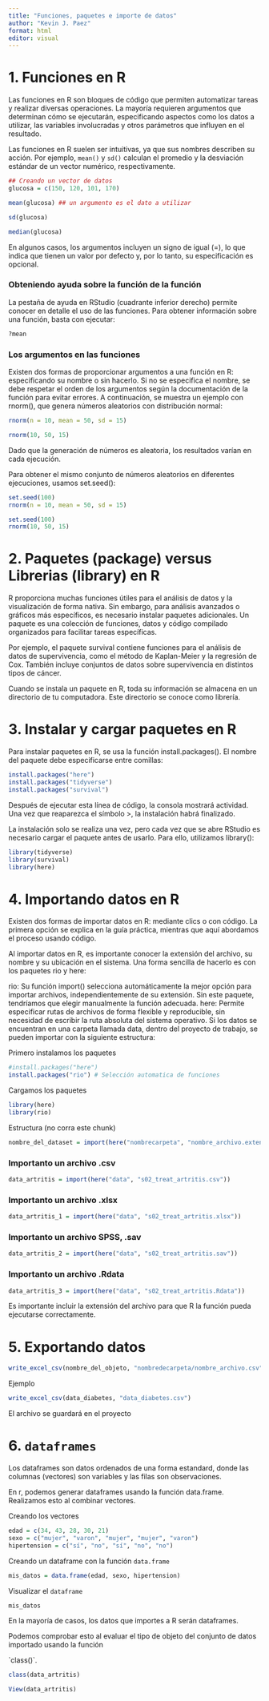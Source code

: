 ---
title: "Funciones, paquetes e importe de datos"
author: "Kevin J. Paez"
format: html
editor: visual
---

# 1. Funciones en R

Las funciones en R son bloques de código que permiten automatizar tareas y realizar diversas operaciones. La mayoría requieren argumentos que determinan cómo se ejecutarán, especificando aspectos como los datos a utilizar, las variables involucradas y otros parámetros que influyen en el resultado.

Las funciones en R suelen ser intuitivas, ya que sus nombres describen su acción. Por ejemplo, `mean()` y `sd()` calculan el promedio y la desviación estándar de un vector numérico, respectivamente.

```{r}
## Creando un vector de datos
glucosa = c(150, 120, 101, 170)
```

```{r}
mean(glucosa) ## un argumento es el dato a utilizar
```

```{r}
sd(glucosa) 
```

```{r}
median(glucosa)
```

En algunos casos, los argumentos incluyen un signo de igual (=), lo que indica que tienen un valor por defecto y, por lo tanto, su especificación es opcional.

### Obteniendo ayuda sobre la función de la función

La pestaña de ayuda en RStudio (cuadrante inferior derecho) permite conocer en detalle el uso de las funciones. Para obtener información sobre una función, basta con ejecutar:

```{r}
?mean
```

### Los argumentos en las funciones

Existen dos formas de proporcionar argumentos a una función en R: especificando su nombre o sin hacerlo. Si no se especifica el nombre, se debe respetar el orden de los argumentos según la documentación de la función para evitar errores. A continuación, se muestra un ejemplo con rnorm(), que genera números aleatorios con distribución normal:

```{r}
rnorm(n = 10, mean = 50, sd = 15)
```

```{r}
rnorm(10, 50, 15)
```

Dado que la generación de números es aleatoria, los resultados varían en cada ejecución.

Para obtener el mismo conjunto de números aleatorios en diferentes ejecuciones, usamos set.seed():

```{r}
set.seed(100)
rnorm(n = 10, mean = 50, sd = 15)
```

```{r}
set.seed(100)
rnorm(10, 50, 15)
```

# 2. Paquetes (package) versus Librerias (library) en R

R proporciona muchas funciones útiles para el análisis de datos y la visualización de forma nativa. Sin embargo, para análisis avanzados o gráficos más específicos, es necesario instalar paquetes adicionales. Un paquete es una colección de funciones, datos y código compilado organizados para facilitar tareas específicas.

Por ejemplo, el paquete survival contiene funciones para el análisis de datos de supervivencia, como el método de Kaplan-Meier y la regresión de Cox. También incluye conjuntos de datos sobre supervivencia en distintos tipos de cáncer.

Cuando se instala un paquete en R, toda su información se almacena en un directorio de tu computadora. Este directorio se conoce como librería.

# 3. Instalar y cargar paquetes en R

Para instalar paquetes en R, se usa la función install.packages(). El nombre del paquete debe especificarse entre comillas:

```{r}
install.packages("here")
install.packages("tidyverse")
install.packages("survival")
```

Después de ejecutar esta línea de código, la consola mostrará actividad. Una vez que reaparezca el símbolo \>, la instalación habrá finalizado.

La instalación solo se realiza una vez, pero cada vez que se abre RStudio es necesario cargar el paquete antes de usarlo. Para ello, utilizamos library():

```{r}
library(tidyverse)
library(survival)
library(here)
```

# 4. Importando datos en R

Existen dos formas de importar datos en R: mediante clics o con código. La primera opción se explica en la guía práctica, mientras que aquí abordamos el proceso usando código.

Al importar datos en R, es importante conocer la extensión del archivo, su nombre y su ubicación en el sistema. Una forma sencilla de hacerlo es con los paquetes rio y here:

rio: Su función import() selecciona automáticamente la mejor opción para importar archivos, independientemente de su extensión. Sin este paquete, tendríamos que elegir manualmente la función adecuada. here: Permite especificar rutas de archivos de forma flexible y reproducible, sin necesidad de escribir la ruta absoluta del sistema operativo. Si los datos se encuentran en una carpeta llamada data, dentro del proyecto de trabajo, se pueden importar con la siguiente estructura:

Primero instalamos los paquetes

```{r}
#install.packages("here")
install.packages("rio") # Selección automatica de funciones
```

Cargamos los paquetes

```{r}
library(here)
library(rio)
```

Estructura (no corra este chunk)

```{r}
nombre_del_dataset = import(here("nombrecarpeta", "nombre_archivo.extensión"))
```

### Importanto un archivo .csv

```{r}
data_artritis = import(here("data", "s02_treat_artritis.csv"))
```

### Importanto un archivo .xlsx

```{r}
data_artritis_1 = import(here("data", "s02_treat_artritis.xlsx"))
```

### Importanto un archivo SPSS, .sav

```{r}
data_artritis_2 = import(here("data", "s02_treat_artritis.sav"))
```

### Importanto un archivo .Rdata

```{r}
data_artritis_3 = import(here("data", "s02_treat_artritis.Rdata"))
```

Es importante incluir la extensión del archivo para que R la función pueda ejecutarse correctamente.

# 5. Exportando datos

```{r}
write_excel_csv(nombre_del_objeto, "nombredecarpeta/nombre_archivo.csv")
```

Ejemplo

```{r}
write_excel_csv(data_diabetes, "data_diabetes.csv")
```

El archivo se guardará en el proyecto

# 6. `dataframes`

Los dataframes son datos ordenados de una forma estandard, donde las columnas (vectores) son variables y las filas son observaciones.

En r, podemos generar dataframes usando la función data.frame. Realizamos esto al combinar vectores.

Creando los vectores

```{r}
edad = c(34, 43, 28, 30, 21)
sexo = c("mujer", "varon", "mujer", "mujer", "varon")
hipertension = c("sí", "no", "sí", "no", "no")
```

Creando un dataframe con la función `data.frame`

```{r}
mis_datos = data.frame(edad, sexo, hipertension)
```

Visualizar el `dataframe`

```{r}
mis_datos
```

En la mayoría de casos, los datos que importes a R serán dataframes.

Podemos comprobar esto al evaluar el tipo de objeto del conjunto de datos importado usando la función

\`class()\`.

```{r}
class(data_artritis)
```

```{r}
View(data_artritis)
```
